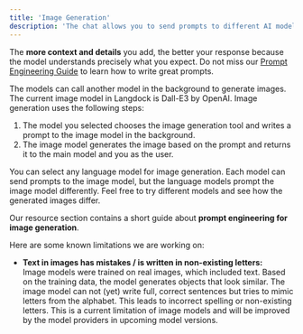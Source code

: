 ```yaml
---
title: 'Image Generation'
description: 'The chat allows you to send prompts to different AI models and receive a response based on your question. You can use various tools to work with documents, search the web, or perform other operations in the chat. These tools are different capabilities the models have. Describe what you want to do, and the model will choose the right tool automatically based on your request.'
---
```


<Tip>The **more context and details** you add, the better your response because the model understands precisely what you expect. Do not miss our [Prompt Engineering Guide](https://docs.langdock.com/ressources/prompt-elements) to learn how to write great prompts.</Tip>

The models can call another model in the background to generate images. The current image model in Langdock is Dall-E3 by OpenAI.
Image generation uses the following steps:

1. The model you selected chooses the image generation tool and writes a prompt to the image model in the background.
2. The image model generates the image based on the prompt and returns it to the main model and you as the user.

You can select any language model for image generation. Each model can send prompts to the image model, but the language models prompt the image model differently. Feel free to try different models and see how the generated images differ.

Our resource section contains a short guide about **prompt engineering for image generation**.

Here are some known limitations we are working on:
- **Text in images has mistakes / is written in non-existing letters:** <br />
Image models were trained on real images, which included text. Based on the training data, the model generates objects that look similar. The image model can not (yet) write full, correct sentences but tries to mimic letters from the alphabet. This leads to incorrect spelling or non-existing letters. This is a current limitation of image models and will be improved by the model providers in upcoming model versions.